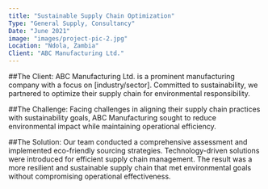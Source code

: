 ```yaml
---
title: "Sustainable Supply Chain Optimization"
Type: "General Supply, Consultancy"
Date: "June 2021"
image: "images/project-pic-2.jpg"
Location: "Ndola, Zambia"
Client: "ABC Manufacturing Ltd."
---
```

##The Client:
ABC Manufacturing Ltd. is a prominent manufacturing company with a focus on [industry/sector]. 
Committed to sustainability, we partnered to optimize their supply chain for environmental responsibility.

##The Challenge:
Facing challenges in aligning their supply chain practices with sustainability goals, 
ABC Manufacturing sought to reduce environmental impact while maintaining operational efficiency.

##The Solution:
Our team conducted a comprehensive assessment and implemented eco-friendly sourcing strategies. 
Technology-driven solutions were introduced for efficient supply chain management. 
The result was a more resilient and sustainable supply chain that met environmental goals without compromising operational effectiveness.